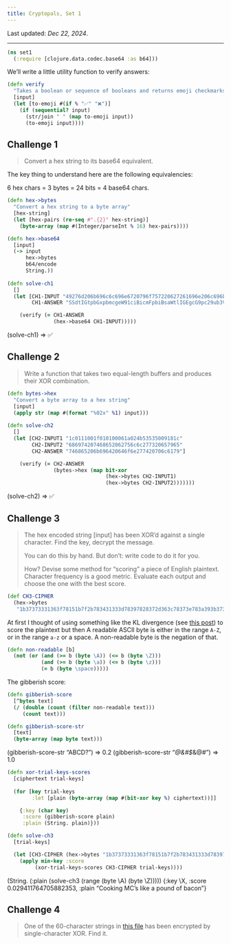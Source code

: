 ```yaml
---
title: Cryptopals, Set 1
---
```

Last updated: _Dec 22, 2024_.

---


```clojure
(ns set1
  (:require [clojure.data.codec.base64 :as b64]))
```

We'll write a little utility function to verify answers:

```clojure
(defn verify
  "Takes a boolean or sequence of booleans and returns emoji checkmarks or crosses"
  [input]
  (let [to-emoji #(if % "✅" "❌")]
    (if (sequential? input)
      (str/join " " (map to-emoji input))
      (to-emoji input))))
```

## Challenge 1
> Convert a hex string to its base64 equivalent.

The key thing to understand here are the following equivalencies:

$6$ hex chars = $3$ bytes = $24$ bits = $4$ base64 chars.

```clojure
(defn hex->bytes
  "Convert a hex string to a byte array"
  [hex-string]
  (let [hex-pairs (re-seq #".{2}" hex-string)]
    (byte-array (map #(Integer/parseInt % 16) hex-pairs))))

(defn hex->base64
  [input]
  (-> input
      hex->bytes
      b64/encode
      String.))
      
(defn solve-ch1
  []
  (let [CH1-INPUT "49276d206b696c6c696e6720796f757220627261696e206c696b65206120706f69736f6e6f7573206d757368726f6f6d"
        CH1-ANSWER "SSdtIGtpbGxpbmcgeW91ciBicmFpbiBsaWtlIGEgcG9pc29ub3VzIG11c2hyb29t"]

    (verify (= CH1-ANSWER
               (hex->base64 CH1-INPUT)))))
```

<span class="eval">(solve-ch1) => ✅</span>

## Challenge 2
> Write a function that takes two equal-length buffers and produces their XOR combination.

```clojure
(defn bytes->hex
  "Convert a byte array to a hex string"
  [input]
  (apply str (map #(format "%02x" %1) input)))
  
(defn solve-ch2
  []
  (let [CH2-INPUT1 "1c0111001f010100061a024b53535009181c"
        CH2-INPUT2 "686974207468652062756c6c277320657965"
        CH2-ANSWER "746865206b696420646f6e277420706c6179"]

    (verify (= CH2-ANSWER
               (bytes->hex (map bit-xor
                                (hex->bytes CH2-INPUT1)
                                (hex->bytes CH2-INPUT2)))))))
```

<span class="eval">(solve-ch2) => ✅</span>

## Challenge 3
> The hex encoded string [input] has been XOR'd against a single character. Find the key, decrypt the message.
> 
> You can do this by hand. But don't: write code to do it for you.
> 
> How? Devise some method for "scoring" a piece of English plaintext. Character frequency is a good metric. Evaluate each output and choose the one with the best score.

```clojure
(def CH3-CIPHER
  (hex->bytes
   "1b37373331363f78151b7f2b783431333d78397828372d363c78373e783a393b3736"))
```

At first I thought of using something like the KL divergence (see [this post](/posts/breaking-caesar-cipher.html)) to score the plaintext but then 
A readable ASCII byte is either in the range `A-Z`, or in the range `a-z` or a space. A non-readable byte is the negation of that.

```clojure
(defn non-readable [b]
  (not (or (and (>= b (byte \A)) (<= b (byte \Z)))
           (and (>= b (byte \a)) (<= b (byte \z)))
           (= b (byte \space)))))
```

The gibberish score:

```clojure
(defn gibberish-score
  [^bytes text]
  (/ (double (count (filter non-readable text)))
     (count text)))

(defn gibberish-score-str
  [text]
  (byte-array (map byte text)))
```

<span class="eval">(gibberish-score-str "ABCD?") => 0.2</span>
<span class="eval">(gibberish-score-str "*@&#$*&@#") => 1.0</span>

```clojure
(defn xor-trial-keys-scores
  [ciphertext trial-keys]
  
  (for [key trial-keys
        :let [plain (byte-array (map #(bit-xor key %) ciphertext))]]

    {:key (char key)
     :score (gibberish-score plain)
     :plain (String. plain)}))
```

```clojure
(defn solve-ch3
  [trial-keys]

  (let [CH3-CIPHER (hex->bytes "1b37373331363f78151b7f2b783431333d78397828372d363c78373e783a393b3736")]
    (apply min-key :score
         (xor-trial-keys-scores CH3-CIPHER trial-keys))))
```

<span class="eval">(String. (:plain (solve-ch3 (range (byte \\A) (byte \\Z)))))</span>
<span class="eval-result">{:key \\X, :score 0.029411764705882353, :plain "Cooking MC's like a pound of bacon"}</span>

## Challenge 4

> One of the 60-character strings in [this file](https://cryptopals.com/static/challenge-data/4.txt) has been encrypted by single-character XOR. Find it.
